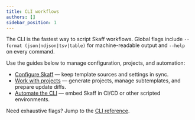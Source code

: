 ```yaml
---
title: CLI workflows
authors: []
sidebar_position: 1
---
```


The CLI is the fastest way to script Skaff workflows. Global flags include `--format (json|ndjson|tsv|table)` for machine-readable output and `--help` on every command.

Use the guides below to manage configuration, projects, and automation:

- [Configure Skaff](./cli/setup) — keep template sources and settings in sync.
- [Work with projects](./cli/projects) — generate projects, manage subtemplates, and prepare update diffs.
- [Automate the CLI](./cli/automation) — embed Skaff in CI/CD or other scripted environments.

Need exhaustive flags? Jump to the [CLI reference](./reference/cli).
